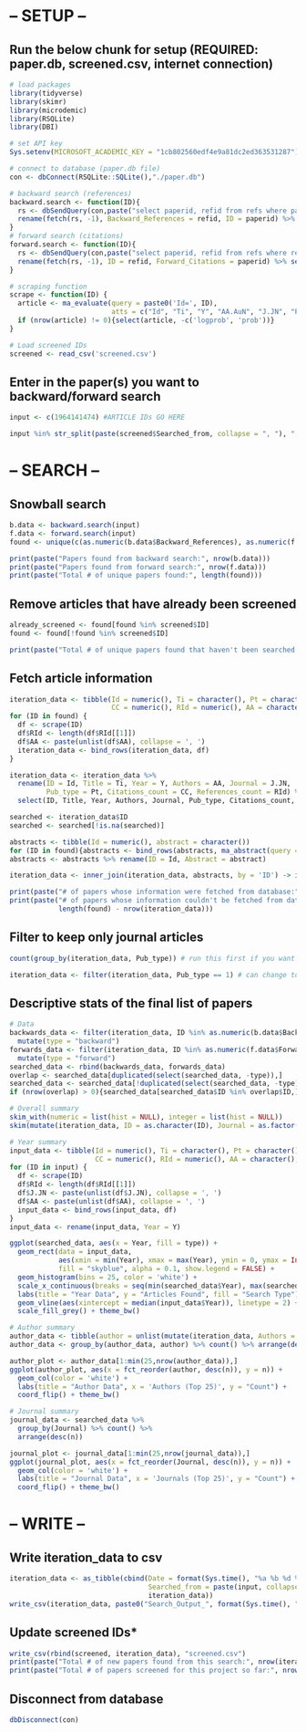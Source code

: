 

# -- SETUP --


## Run the below chunk for setup (REQUIRED: paper.db, screened.csv, internet connection)

```r
# load packages
library(tidyverse)
library(skimr)
library(microdemic)
library(RSQLite)
library(DBI)

# set API key
Sys.setenv(MICROSOFT_ACADEMIC_KEY = "1cb802560edf4e9a81dc2ed363531287")

# connect to database (paper.db file)
con <- dbConnect(RSQLite::SQLite(),"./paper.db")

# backward search (references)
backward.search <- function(ID){
  rs <- dbSendQuery(con,paste("select paperid, refid from refs where paperid in (",paste(ID,collapse=","),")"))
  rename(fetch(rs, -1), Backward_References = refid, ID = paperid) %>% select(Backward_References, ID)
}
# forward search (citations)
forward.search <- function(ID){
  rs <- dbSendQuery(con,paste("select paperid, refid from refs where refid in (",paste(ID,collapse=","),")"))
  rename(fetch(rs, -1), ID = refid, Forward_Citations = paperid) %>% select(ID, Forward_Citations)
}

# scraping function
scrape <- function(ID) {
  article <- ma_evaluate(query = paste0('Id=', ID),
                         atts = c("Id", "Ti", "Y", "AA.AuN", "J.JN", "Pt", "RId", "CC"))
  if (nrow(article) != 0){select(article, -c('logprob', 'prob'))} 
}

# Load screened IDs
screened <- read_csv('screened.csv')

```

## Enter in the paper(s) you want to backward/forward search

```r
input <- c(1964141474) #ARTICLE IDs GO HERE

input %in% str_split(paste(screened$Searched_from, collapse = ", "), ", ")
```


# -- SEARCH --


## Snowball search

```r
b.data <- backward.search(input)
f.data <- forward.search(input)
found <- unique(c(as.numeric(b.data$Backward_References), as.numeric(f.data$Forward_Citations)))

print(paste("Papers found from backward search:", nrow(b.data)))
print(paste("Papers found from forward search:", nrow(f.data)))
print(paste("Total # of unique papers found:", length(found)))
```

## Remove articles that have already been screened

```r
already_screened <- found[found %in% screened$ID]
found <- found[!found %in% screened$ID]

print(paste("Total # of unique papers found that haven't been searched already:", length(found)))
```

## Fetch article information

```r
iteration_data <- tibble(Id = numeric(), Ti = character(), Pt = character(), Y = numeric(),
                         CC = numeric(), RId = numeric(), AA = character(), J.JN = character())
for (ID in found) {
  df <- scrape(ID)
  df$RId <- length(df$RId[[1]])
  df$AA <- paste(unlist(df$AA), collapse = ', ')
  iteration_data <- bind_rows(iteration_data, df)
}

iteration_data <- iteration_data %>% 
  rename(ID = Id, Title = Ti, Year = Y, Authors = AA, Journal = J.JN,
         Pub_type = Pt, Citations_count = CC, References_count = RId) %>% 
  select(ID, Title, Year, Authors, Journal, Pub_type, Citations_count, References_count)

searched <- iteration_data$ID
searched <- searched[!is.na(searched)]

abstracts <- tibble(Id = numeric(), abstract = character())
for (ID in found){abstracts <- bind_rows(abstracts, ma_abstract(query = paste0("Id=", ID)))}
abstracts <- abstracts %>% rename(ID = Id, Abstract = abstract)

iteration_data <- inner_join(iteration_data, abstracts, by = 'ID') -> iteration_data_original

print(paste("# of papers whose information were fetched from database:", nrow(iteration_data)))
print(paste("# of papers whose information couldn't be fetched from database:",
            length(found) - nrow(iteration_data)))
```

## Filter to keep only journal articles

```r
count(group_by(iteration_data, Pub_type)) # run this first if you want to check Pub_type distribution

iteration_data <- filter(iteration_data, Pub_type == 1) # can change to filter other types
```

## Descriptive stats of the final list of papers

```r
# Data
backwards_data <- filter(iteration_data, ID %in% as.numeric(b.data$Backward_References)) %>% 
  mutate(type = "backward")
forwards_data <- filter(iteration_data, ID %in% as.numeric(f.data$Forward_Citations)) %>% 
  mutate(type = "forward")
searched_data <- rbind(backwards_data, forwards_data)
overlap <- searched_data[duplicated(select(searched_data, -type)),]
searched_data <- searched_data[!duplicated(select(searched_data, -type)),]
if (nrow(overlap) > 0){searched_data[searched_data$ID %in% overlap$ID,]$type = "both"}

# Overall summary
skim_with(numeric = list(hist = NULL), integer = list(hist = NULL))
skim(mutate(iteration_data, ID = as.character(ID), Journal = as.factor(Journal), Pub_type = as.factor(Pub_type)))

# Year summary
input_data <- tibble(Id = numeric(), Ti = character(), Pt = character(), Y = numeric(),
                     CC = numeric(), RId = numeric(), AA = character(), J.JN = character())
for (ID in input) {
  df <- scrape(ID)
  df$RId <- length(df$RId[[1]])
  df$J.JN <- paste(unlist(df$J.JN), collapse = ', ')
  df$AA <- paste(unlist(df$AA), collapse = ', ')
  input_data <- bind_rows(input_data, df)
}
input_data <- rename(input_data, Year = Y)

ggplot(searched_data, aes(x = Year, fill = type)) +
  geom_rect(data = input_data,
            aes(xmin = min(Year), xmax = max(Year), ymin = 0, ymax = Inf),
            fill = "skyblue", alpha = 0.1, show.legend = FALSE) +
  geom_histogram(bins = 25, color = 'white') +
  scale_x_continuous(breaks = seq(min(searched_data$Year), max(searched_data$Year), 10)) +
  labs(title = "Year Data", y = "Articles Found", fill = "Search Type") +
  geom_vline(aes(xintercept = median(input_data$Year)), linetype = 2) + 
  scale_fill_grey() + theme_bw()

# Author summary
author_data <- tibble(author = unlist(mutate(iteration_data, Authors = str_split(Authors, ', '))$Authors))
author_data <- group_by(author_data, author) %>% count() %>% arrange(desc(n))

author_plot <- author_data[1:min(25,nrow(author_data)),]
ggplot(author_plot, aes(x = fct_reorder(author, desc(n)), y = n)) +
  geom_col(color = 'white') +
  labs(title = "Author Data", x = 'Authors (Top 25)', y = "Count") +
  coord_flip() + theme_bw()

# Journal summary
journal_data <- searched_data %>%
  group_by(Journal) %>% count() %>%
  arrange(desc(n))

journal_plot <- journal_data[1:min(25,nrow(journal_data)),]
ggplot(journal_plot, aes(x = fct_reorder(Journal, desc(n)), y = n)) +
  geom_col(color = 'white') +
  labs(title = "Journal Data", x = 'Journals (Top 25)', y = "Count") +
  coord_flip() + theme_bw()
```


# -- WRITE --


## Write iteration_data to csv

```r
iteration_data <- as_tibble(cbind(Date = format(Sys.time(), "%a %b %d %X %Y"),
                                  Searched_from = paste(input, collapse = ", "),
                                  iteration_data))
write_csv(iteration_data, paste0("Search_Output_", format(Sys.time(), "%Y_%m_%d_%H_%M"), ".csv"))
```

## Update screened IDs*

```r
write_csv(rbind(screened, iteration_data), "screened.csv")
print(paste("Total # of new papers found from this search:", nrow(iteration_data)))
print(paste("Total # of papers screened for this project so far:", nrow(read_csv("screened.csv"))))
```

## Disconnect from database

```r
dbDisconnect(con)
```

